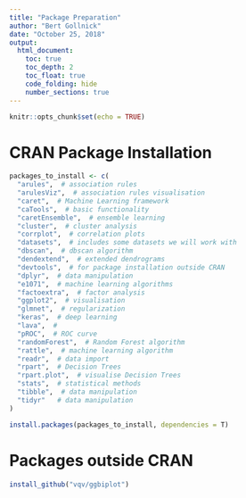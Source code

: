 ---
title: "Package Preparation"
author: "Bert Gollnick"
date: "October 25, 2018"
output: 
  html_document:
    toc: true
    toc_depth: 2
    toc_float: true
    code_folding: hide
    number_sections: true
---

```{r setup, include=FALSE}
knitr::opts_chunk$set(echo = TRUE)
```

# CRAN Package Installation

```{r}
packages_to_install <- c(
  "arules",  # association rules
  "arulesViz",  # association rules visualisation
  "caret",  # Machine Learning framework
  "caTools",  # basic functionality
  "caretEnsemble",  # ensemble learning
  "cluster",  # cluster analysis
  "corrplot",  # correlation plots
  "datasets",  # includes some datasets we will work with
  "dbscan",  # dbscan algorithm
  "dendextend",  # extended dendrograms
  "devtools",  # for package installation outside CRAN
  "dplyr",  # data manipulation
  "e1071",  # machine learning algorithms
  "factoextra",  # factor analysis
  "ggplot2",  # visualisation
  "glmnet",  # regularization
  "keras",  # deep learning
  "lava",  # 
  "pROC",  # ROC curve
  "randomForest",  # Random Forest algorithm
  "rattle",  # machine learning algorithm
  "readr",  # data import
  "rpart",  # Decision Trees
  "rpart.plot",  # visualise Decision Trees
  "stats",  # statistical methods
  "tibble",  # data manipulation
  "tidyr"   # data manipulation
)

install.packages(packages_to_install, dependencies = T)
```

# Packages outside CRAN

```{r}
install_github("vqv/ggbiplot")
```
